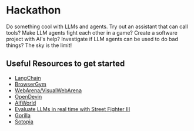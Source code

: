 # Hackathon 

Do something cool with LLMs and agents. Try out an assistant that can call tools? Make LLM agents fight each other in a game? Create a software project with AI's help? Investigate if LLM agents can be used to do bad things? The sky is the limit!

## Useful Resources to get started

- [LangChain](https://python.langchain.com/docs/get_started/introduction/)
- [BrowserGym](https://github.com/ServiceNow/BrowserGym)
- [WebArena/VisualWebArena](https://github.com/web-arena-x/visualwebarena)
- [OpenDevin](https://github.com/OpenDevin/OpenDevin)
- [AlfWorld](https://github.com/alfworld/alfworld)
- [Evaluate LLMs in real time with Street Fighter III](https://github.com/OpenGenerativeAI/llm-colosseum)
- [Gorilla](https://github.com/ShishirPatil/gorilla)
- [Sotopia](https://github.com/sotopia-lab/sotopia)